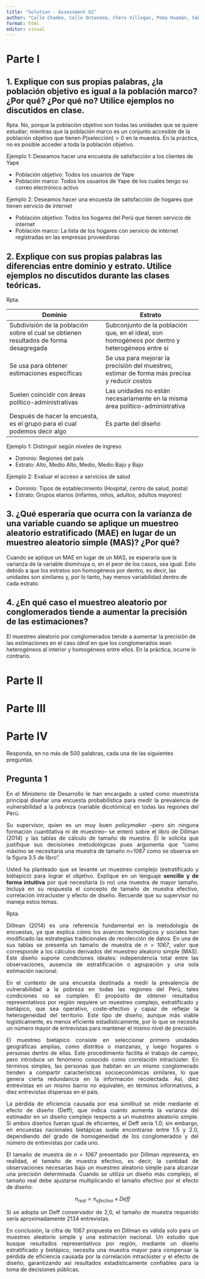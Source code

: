 ```yaml
---
title: "Solution - Assessment 02"
author: "Calle Chambe, Calle Ontaneda, Chero Villegas, Poma Huamán, Sánchez Vásquez"
format: html
editor: visual
---
```


# Parte I

## 1. Explique con sus propias palabras, ¿la población objetivo es igual a la población marco? ¿Por qué? ¿Por qué no? Utilice ejemplos no discutidos en clase.

Rpta. No, porque la población objetivo son todas las unidades que se quiere estudiar; mientras que la población marco es un conjunto accesible de la población objetivo que tienen $P(\text{selección}) > 0$ en la muestra. En la práctica, no es posible acceder a toda la población objetivo.

Ejemplo 1: Deseamos hacer una encuesta de satisfacción a los clientes de Yape

-   Población objetivo: Todos los usuarios de Yape
-   Población marco: Todos los usuarios de Yape de los cuales tengo su correo electrónico activo

Ejemplo 2: Deseamos hacer una encuesta de satisfacción de hogares que tienen servicio de internet

-   Población objetivo: Todos los hogares del Perú que tienen servicio de internet
-   Población marco: La lista de los hogares con servicio de internet registradas en las empresas proveedoras

## 2. Explique con sus propias palabras las diferencias entre dominio y estrato. Utilice ejemplos no discutidos durante las clases teóricas.

Rpta.

| Dominio | Estrato |
|------------------------------------|------------------------------------|
| Subdivisión de la población sobre el cual se obtienen resultados de forma desagregada | Subconjunto de la población que, en el ideal, son homogéneos por dentro y heterogéneos entre sí |
| Se usa para obtener estimaciones específicas | Se usa para mejorar la precisión del muestreo, estimar de forma más precisa y reducir costos |
| Suelen coincidir con áreas político-administrativas | Las unidades no están necesariamente en la misma área político-administrativa |
| Después de hacer la encuesta, es el grupo para el cual podemos decir algo | Es parte del diseño |

Ejemplo 1: Distinguir según niveles de ingreso

-   Dominio: Regiones del país
-   Estrato: Alto, Medio Alto, Medio, Medio Bajo y Bajo

Ejemplo 2: Evaluar el acceso a servicios de salud

-   Dominio: Tipos de establecimiento (Hospital, centro de salud, posta)
-   Estrato: Grupos etarios (infantes, niños, adultos, adultos mayores)

## 3. ¿Qué esperaría que ocurra con la varianza de una variable cuando se aplique un muestreo aleatorio estratificado (MAE) en lugar de un muestreo aleatorio simple (MAS)? ¿Por qué?

Cuando se aplique un MAE en lugar de un MAS, se esperaría que la varianza de la variable disminuya o, en el peor de los casos, sea igual. Esto debido a que los estratos son homogéneos por dentro, es decir, las unidades son similares y, por lo tanto, hay menos variabilidad dentro de cada estrato.

## 4. ¿En qué caso el muestreo aleatorio por conglomerados tiende a aumentar la precisión de las estimaciones?

El muestreo aleatorio por conglomerados tiende a aumentar la precisión de las estimaciones en el caso *ideal* en que los conglomerados sean heterogéneos al interior y homogéneos entre ellos. En la práctica, ocurre lo contrario.

# Parte II

# Parte III

# Parte IV

Responda, en no más de 500 palabras, cada una de las siguientes preguntas.

## **Pregunta 1**

::: {style="text-align: justify;"}
En el Ministerio de Desarrollo le han encargado a usted como muestrista principal diseñar una encuesta probabilística para medir la prevalencia de vulnerabilidad a la pobreza (variable dicotómica) en todas las regiones del Perú.

Su supervisor, quien es un muy buen *policymaker* –pero sin ninguna formación cuantitativa ni de muestreo– se enteró sobre el libro de Dillman (2014) y las tablas de cálculo de tamaño de muestra. Él le solicita que justifique sus decisiones metodológicas pues argumenta que “como máximo se necesitaría una muestra de tamaño *n=1067* como se observa en la figura 3.5 de libro”.

Usted ha planteado que se levante un muestreo complejo (estratificado y biétapico) para lograr el objetivo. Explique en un lenguaje **sencillo y de forma intuitiva** por qué necesitaría (o no) una muestra de mayor tamaño. Incluya en su respuesta el concepto de tamaño de muestra efectivo, correlación intracluster y efecto de diseño. Recuerde que su supervisor no maneja estos temas.
:::

Rpta.

::: {style="text-align: justify;"}
Dillman (2014) es una referencia fundamental en la metodología de encuestas, ya que explica cómo los avances tecnológicos y sociales han modificado las estrategias tradicionales de recolección de datos. En una de sus tablas se presenta un tamaño de muestra de *n = 1067*, valor que corresponde a los cálculos derivados del muestreo aleatorio simple (MAS). Este diseño supone condiciones ideales: independencia total entre las observaciones, ausencia de estratificación o agrupación y una sola estimación nacional.

En el contexto de una encuesta destinada a medir la prevalencia de vulnerabilidad a la pobreza en todas las regiones del Perú, tales condiciones no se cumplen. El propósito de obtener resultados representativos por región requiere un muestreo complejo, estratificado y bietápico, que sea operativo, coste-efectivo y capaz de reflejar la heterogeneidad del territorio. Este tipo de diseño, aunque más viable logísticamente, es menos eficiente estadísticamente, por lo que se necesita un número mayor de entrevistas para mantener el mismo nivel de precisión.

El muestreo bietápico consiste en seleccionar primero unidades geográficas amplias, como distritos o manzanas, y luego hogares o personas dentro de ellas. Este procedimiento facilita el trabajo de campo, pero introduce un fenómeno conocido como correlación intraclúster. En términos simples, las personas que habitan en un mismo conglomerado tienden a compartir características socioeconómicas similares, lo que genera cierta redundancia en la información recolectada. Así, diez entrevistas en un mismo barrio no equivalen, en términos informativos, a diez entrevistas dispersas en el país.

La pérdida de eficiencia causada por esa similitud se mide mediante el efecto de diseño (Deff), que indica cuánto aumenta la varianza del estimador en un diseño complejo respecto a un muestreo aleatorio simple. Si ambos diseños fueran igual de eficientes, el Deff sería 1.0; sin embargo, en encuestas nacionales bietápicas suele encontrarse entre 1.5 y 2.0, dependiendo del grado de homogeneidad de los conglomerados y del número de entrevistas por cada uno.

El tamaño de muestra de *n = 1067* presentado por Dillman representa, en realidad, el tamaño de muestra efectivo, es decir, la cantidad de observaciones necesarias bajo un muestreo aleatorio simple para alcanzar una precisión determinada. Cuando se utiliza un diseño más complejo, el tamaño real debe ajustarse multiplicando el tamaño efectivo por el efecto de diseño:
:::

$$
n_{real} = n_{efectivo} \times Deff
$$

::: {style="text-align: justify;"}
Si se adopta un Deff conservador de 2,0, el tamaño de muestra requerido sería aproximadamente 2134 entrevistas.

En conclusión, la cifra de 1067 propuesta en Dillman es válida solo para un muestreo aleatorio simple y una estimación nacional. Un estudio que busque resultados representativos por región, mediante un diseño estratificado y bietápico, necesita una muestra mayor para compensar la pérdida de eficiencia causada por la correlación intraclúster y el efecto de diseño, garantizando así resultados estadísticamente confiables para la toma de decisiones públicas.
:::
